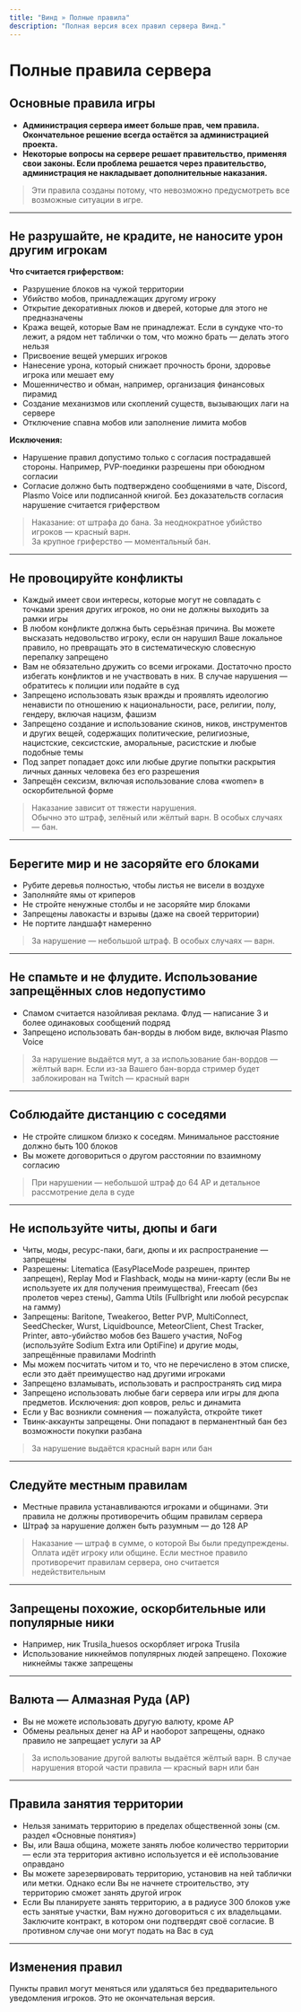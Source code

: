 ```yaml
---
title: "Винд » Полные правила"
description: "Полная версия всех правил сервера Винд."
---
```


# Полные правила сервера

## Основные правила игры

- **Администрация сервера имеет больше прав, чем правила. Окончательное решение всегда остаётся за администрацией проекта.**
- **Некоторые вопросы на сервере решает правительство, применяя свои законы. Если проблема решается через правительство, администрация не накладывает дополнительные наказания.**

> Эти правила созданы потому, что невозможно предусмотреть все возможные ситуации в игре.

---

## Не разрушайте, не крадите, не наносите урон другим игрокам

**Что считается гриферством:**

- Разрушение блоков на чужой территории
- Убийство мобов, принадлежащих другому игроку
- Открытие декоративных люков и дверей, которые для этого не предназначены
- Кража вещей, которые Вам не принадлежат. Если в сундуке что-то лежит, а рядом нет таблички о том, что можно брать — делать этого нельзя
- Присвоение вещей умерших игроков
- Нанесение урона, который снижает прочность брони, здоровье игрока или мешает ему
- Мошенничество и обман, например, организация финансовых пирамид
- Создание механизмов или скоплений существ, вызывающих лаги на сервере
- Отключение спавна мобов или заполнение лимита мобов

**Исключения:**

- Нарушение правил допустимо только с согласия пострадавшей стороны. Например, PVP-поединки разрешены при обоюдном согласии
- Согласие должно быть подтверждено сообщениями в чате, Discord, Plasmo Voice или подписанной книгой. Без доказательств согласия нарушение считается гриферством

> Наказание: от штрафа до бана. За неоднократное убийство игроков — красный варн.  
> За крупное гриферство — моментальный бан.

---

## Не провоцируйте конфликты

- Каждый имеет свои интересы, которые могут не совпадать с точками зрения других игроков, но они не должны выходить за рамки игры
- В любом конфликте должна быть серьёзная причина. Вы можете высказать недовольство игроку, если он нарушил Ваше локальное правило, но превращать это в систематическую словесную перепалку запрещено
- Вам не обязательно дружить со всеми игроками. Достаточно просто избегать конфликтов и не участвовать в них. В случае нарушения — обратитесь к полиции или подайте в суд
- Запрещено использовать язык вражды и проявлять идеологию ненависти по отношению к национальности, расе, религии, полу, гендеру, включая нацизм, фашизм
- Запрещено создание и использование скинов, ников, инструментов и других вещей, содержащих политические, религиозные, нацистские, сексистские, аморальные, расистские и любые подобные темы
- Под запрет попадает докс или любые другие попытки раскрытия личных данных человека без его разрешения
- Запрещён сексизм, включая использование слова «women» в оскорбительной форме

> Наказание зависит от тяжести нарушения.  
> Обычно это штраф, зелёный или жёлтый варн. В особых случаях — бан.

---

## Берегите мир и не засоряйте его блоками

- Рубите деревья полностью, чтобы листья не висели в воздухе
- Заполняйте ямы от криперов
- Не стройте ненужные столбы и не засоряйте мир блоками
- Запрещены лавокасты и взрывы (даже на своей территории)
- Не портите ландшафт намеренно

> За нарушение — небольшой штраф. В особых случаях — варн.

---

## Не спамьте и не флудите. Использование запрещённых слов недопустимо

- Спамом считается назойливая реклама. Флуд — написание 3 и более одинаковых сообщений подряд
- Запрещено использовать бан-ворды в любом виде, включая Plasmo Voice

> За нарушение выдаётся мут, а за использование бан-вордов — жёлтый варн. Если из-за Вашего бан-ворда стример будет заблокирован на Twitch — красный варн

---

## Соблюдайте дистанцию с соседями

- Не стройте слишком близко к соседям. Минимальное расстояние должно быть 100 блоков
- Вы можете договориться о другом расстоянии по взаимному согласию

> При нарушении — небольшой штраф до 64 АР и детальное рассмотрение дела в суде

---

## Не используйте читы, дюпы и баги

- Читы, моды, ресурс-паки, баги, дюпы и их распространение — запрещены
- Разрешены: Litematica (EasyPlaceMode разрешен, принтер запрещен), Replay Mod и Flashback, моды на мини-карту (если Вы не используете их для получения преимущества), Freecam (без пролетов через стены), Gamma Utils (Fullbright или любой ресурспак на гамму)
- Запрещены: Baritone, Tweakeroo, Better PVP, MultiConnect, SeedChecker, Wurst, Liquidbounce, MeteorClient, Chest Tracker, Printer, авто-убийство мобов без Вашего участия, NoFog (используйте Sodium Extra или OptiFine) и другие моды, запрещённые правилами Modrinth
- Мы можем посчитать читом и то, что не перечислено в этом списке, если это даёт преимущество над другими игроками
- Запрещено взламывать, использовать и распространять сид мира
- Запрещено использовать любые баги сервера или игры для дюпа предметов. Исключения: дюп ковров, рельс и динамита
- Если у Вас возникли сомнения — пожалуйста, откройте тикет
- Твинк-аккаунты запрещены. Они попадают в перманентный бан без возможности покупки разбана

> За нарушение выдаётся красный варн или бан

---

## Следуйте местным правилам

- Местные правила устанавливаются игроками и общинами. Эти правила не должны противоречить общим правилам сервера
- Штраф за нарушение должен быть разумным — до 128 АР

> Наказание — штраф в сумме, о которой Вы были предупреждены. Оплата идёт игроку или общине. Если местное правило противоречит правилам сервера, оно считается недействительным

---

## Запрещены похожие, оскорбительные или популярные ники

- Например, ник Trusila_huesos оскорбляет игрока Trusila
- Использование никнеймов популярных людей запрещено. Похожие никнеймы также запрещены

---

## Валюта — Алмазная Руда (АР)

- Вы не можете использовать другую валюту, кроме АР
- Обмены реальных денег на АР и наоборот запрещены, однако правило не запрещает услуги за АР

> За использование другой валюты выдаётся жёлтый варн. В случае нарушения второй части правила — красный варн или бан

---

## Правила занятия территории

- Нельзя занимать территорию в пределах общественной зоны (см. раздел «Основные понятия»)
- Вы, или Ваша община, можете занять любое количество территории — если эта территория активно используется и её использование оправдано
- Вы можете зарезервировать территорию, установив на ней таблички или метки. Однако если Вы не начнете строительство, эту территорию сможет занять другой игрок
- Если Вы планируете занять территорию, а в радиусе 300 блоков уже есть занятые участки, Вам нужно договориться с их владельцами. Заключите контракт, в котором они подтвердят своё согласие. В противном случае они могут подать на Вас в суд

---

## Изменения правил

Пункты правил могут меняться или удаляться без предварительного уведомления игроков. Это не окончательная версия.